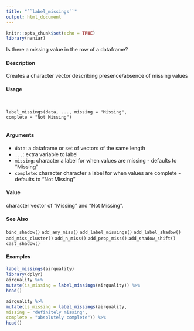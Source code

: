 ---
title: "``label_missings``"
output: html_document
---

```{r setup, include=FALSE}
knitr::opts_chunk$set(echo = TRUE)
library(naniar)
```

Is there a missing value in the row of a dataframe?

####  Description 

Creates a character vector describing presence/absence of missing values

####  Usage 
<pre><code>

label_missings(data, ..., missing = "Missing",
complete = "Not Missing")

</code></pre>
#### Arguments 

* ``data``:  a dataframe or set of vectors of the same length
* ``...``: extra variable to label
* ``missing``: character a label for when values are missing - defaults to "Missing"
* ``complete``: character character a label for when values are complete - defaults to "Not Missing"

#### Value 

character vector of "Missing" and "Not Missing".

#### See Also 

``bind_shadow()`` ``add_any_miss()`` ``add_label_missings()`` ``add_label_shadow()`` ``add_miss_cluster()``
``add_n_miss()`` ``add_prop_miss()`` ``add_shadow_shift()`` ``cast_shadow()``

#### Examples 
```{r}

label_missings(airquality)
library(dplyr)
airquality %>%
mutate(is_missing = label_missings(airquality)) %>%
head()

```

```{r}

airquality %>%
mutate(is_missing = label_missings(airquality,
missing = "definitely missing",
complete = "absolutely complete")) %>%
head()
```